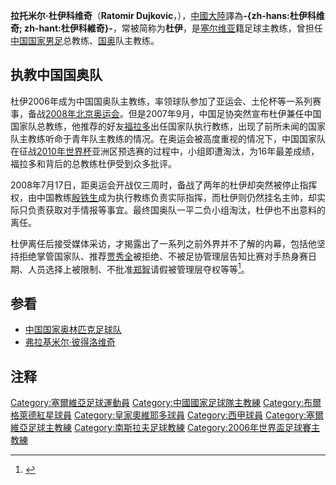 {{redirect2|杜伊|名为杜伊的法国市镇|杜伊 (索姆省)}}
{{noteta
|T=zh-hans:拉托米尔·杜伊科维奇;zh-hk:拉托米爾·杜高域;zh-tw:拉托米爾·杜伊科維奇;
|1=zh-hans:杜伊科维奇;zh-hk:杜高域;zh-tw:杜伊科維奇;
}}
{{Football manager infobox
| playername = 杜伊科维奇
| image = 
| fullname = Ratomir Dujković
| nickname = Duja（杜雅）
| dateofbirth = {{birth date and age|1946|2|24}} 
| cityofbirth = {{tsl|en|Borovo, Croatia||Borovo}}
| countryofbirth = [[南斯拉夫社会主义联邦共和国|南斯拉夫]]
| currentclub = [[中国国家奥林匹克足球队|中国国家奥林匹克足球队]]
| position = [[教练|教练]]
| youthyears = ?<br>?-1962<br>1962-1964 
| youthclubs = [[NK_Borovo|NK Borovo]]<br>[[奥西耶克足球俱乐部|奥西耶克]]<br>[[贝尔格莱德红星足球俱乐部|贝尔格莱德红星]]
| years = 1964-1974<br/>1974-1977<br/>1977-1980<br/>1980-1982
| clubs = {{flagicon|YUG}} [[贝尔格莱德红星足球俱乐部|贝尔格莱德红星]]<br/>{{flagicon|Spain|1939}} [[皇家奥维耶多|奥维耶多]]<br/>{{flagicon|YUG}} [[奥西耶克足球俱乐部|奥西耶克]]<br/>{{flagicon|YUG}} [[FK泽蒙|FK泽蒙]]
| caps(goals)= 201 (0)<br/>29 (0)<br/>? (0)<br/>? (0)
| nationalyears = ?
| nationalteam = {{flagicon|YUG}}[[南斯拉夫国家足球队|南斯拉夫国家足球队]]
| nationalcaps(goals) = 4 (0)
| manageryears = 1983-1986<br>1992-1995<br>1996-1997<br>1997-1998<br>1998-1999<br>2001<br>2001-2004<br>2004-2006<br>2006-2008
| managerclubs = {{flagicon|YUG}} [[FK泽蒙|FK泽蒙]]<br>{{flagicon|Venezuela}} [[委内瑞拉国家足球队|委内瑞拉]]<br>{{flagicon|Myanmar}} [[缅甸国家足球队|缅甸]]<br>{{flagicon|Venezuela}} [[Atlético_Zulia|Atlético Zulia]]<br>{{flagicon|Venezuela}} [[Universidad_de_Los_Andes_Fútbol_Club|Universidad de Los Andes]]<br>{{flagicon|Venezuela}} [[Estudiantes_de_Mérida_Fútbol_Club|Estudiantes de Mérida]]<br>{{flagicon|Rwanda}} [[卢旺达国家足球队|卢旺达]]<br>{{flagicon|Ghana}} [[加纳国家足球队|加纳]]<br>{{flagicon|China}} [[中国国家奥林匹克足球队|中国国奥]]
}}
'''拉托米尔·杜伊科维奇'''（'''Ratomir Dujkovic'''，{{bd|1946年|2月24日|catIdx=Dujkovic, Ratomir}}），[[中國大陸|中國大陸]]譯為'''-{zh-hans:杜伊科维奇; zh-hant:杜伊科維奇}-'''，常被简称为'''杜伊'''，是[[塞尔维亚|塞尔维亚]]籍足球主教练，曾担任[[中国国家足球队|中国国家男足]]总教练、[[中国国家奥林匹克足球队|国奥]]队主教练。

==执教中国国奥队==
杜伊2006年成为中国国奥队主教练，率领球队参加了亚运会、土伦杯等一系列赛事，备战[[2008年北京奥运会|2008年北京奥运会]]。但是2007年9月，中国足协突然宣布杜伊兼任中国国家队总教练，他推荐的好友[[福拉多|福拉多]]出任国家队执行教练，出现了前所未闻的国家队主教练听命于青年队主教练的情况。在奥运会被高度重视的情况下，中国国家队在征战[[2010年世界杯足球赛|2010年世界杯]]亚洲区预选赛的过程中，小组即遭淘汰，为16年最差成绩，福拉多和背后的总教练杜伊受到众多批评。

2008年7月17日，距奥运会开战仅三周时，备战了两年的杜伊却突然被停止指挥权，由中国教练[[殷铁生|殷铁生]]成为执行教练负责实际指挥，而杜伊则仍然挂名主帅，却实际只负责获取对手情报等事宜。最终国奥队一平二负小组淘汰，杜伊也不出意料的离任。

杜伊离任后接受媒体采访，才揭露出了一系列之前外界并不了解的内幕，包括他坚持拒绝掌管国家队、推荐[[贾秀全|贾秀全]]被拒绝、不被足协管理层告知比赛对手热身赛日期、人员选择上被限制、不批准[[郑智|郑智]]请假被管理层夺权等等<ref>{{cite news|url=http://sports.sina.com.cn/n/2008-08-29/20193910505.shtml|title=杜伊：国奥两“球星”不起好作用 足协有人出卖我|date=2008-08-29|accessdate=2008-08-29|publisher=体坛周报|archive-date=2019-08-20|archive-url=https://web.archive.org/web/20190820160552/http://sports.sina.com.cn/n/2008-08-29/20193910505.shtml|dead-url=no}}</ref>。

==参看==
*[[中国国家奥林匹克足球队|中国国家奥林匹克足球队]]
*[[弗拉基米尔·彼得洛维奇|弗拉基米尔·彼得洛维奇]]

==注释==
{{reflist}}

{{2006年世界盃足球賽加納參賽名單}}

{{DEFAULTSORT:Dujkovic, Ratomir}}
[[Category:塞爾維亞足球運動員|Category:塞爾維亞足球運動員]]
[[Category:中國國家足球隊主教練|Category:中國國家足球隊主教練]]
[[Category:布爾格萊德紅星球員|Category:布爾格萊德紅星球員]]
[[Category:皇家奧維耶多球員|Category:皇家奧維耶多球員]]
[[Category:西甲球員|Category:西甲球員]]
[[Category:塞爾維亞足球主教練|Category:塞爾維亞足球主教練]]
[[Category:南斯拉夫足球教練|Category:南斯拉夫足球教練]]
[[Category:2006年世界盃足球賽主教練|Category:2006年世界盃足球賽主教練]]